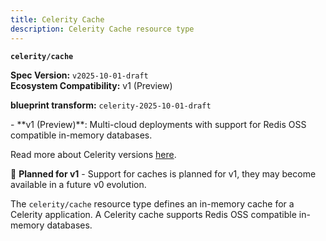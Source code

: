 ```yaml
---
title: Celerity Cache
description: Celerity Cache resource type
---
```


**`celerity/cache`**

**Spec Version:** `v2025-10-01-draft`  
**Ecosystem Compatibility:** v1 (Preview)

**blueprint transform:** `celerity-2025-10-01-draft`

<Callout title="Ecosystem Compatibility" type="info">
- **v1 (Preview)**: Multi-cloud deployments with support for Redis OSS compatible in-memory databases.

Read more about Celerity versions [here](/docs/framework/versions).
</Callout>

🚀 **Planned for v1** - Support for caches is planned for v1, they may become available in a future v0 evolution.

The `celerity/cache` resource type defines an in-memory cache for a Celerity application.
A Celerity cache supports Redis OSS compatible in-memory databases.

